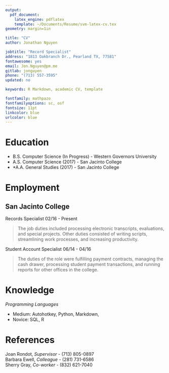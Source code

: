 ```yaml
---
output: 
  pdf_document:
    latex_engine: pdflatex
    template: ~/Documents/Resume/svm-latex-cv.tex
geometry: margin=1in

title: "CV"
author: Jonathan Nguyen

jobtitle: "Record Specialist"
address: "1813 Oakbranch Dr., Pearland TX, 77581"
fontawesome: yes
email: Jon.Nguyen@pm.me 
gitlab: jonguyen 
phone: "(713) 557-3595"
updated: no

keywords: R Markdown, academic CV, template

fontfamily: mathpazo
fontfamilyoptions: sc, osf
fontsize: 11pt
linkcolor: blue
urlcolor: blue
---
```


# Education

* B.S. Computer Science (In Progress) - Western Governors University
* A.S. Computer Science (2017) - San Jacinto College
* *A.A. General Studies (2017) - San Jacinto College

# Employment

## San Jacinto College

Records Specialist \hfill 02/16 - Present  

> The job duties included processing electronic transcripts, evaluations, and special projects. Other duties consisted of writing scripts, streamlining work processes, and increasing productivity.

Student Account Specialist \hfill 06/14 - 04/16 

> The duties of the role were fulfilling payment contracts, managing the cash drawer, processing student payment transactions, and running reports for other offices in the college.   

# Knowledge

*Programming Languages*  

* Medium: Autohotkey, Python, Markdown, \LaTeX
* Novice: SQL, R 

# References

Joan Rondot, *Supervisor* - (713) 805-0897  
Barbara Ewell, *Colleague* - (281) 731-6586  
Sherry Gray, *Co-worker* - (832) 621-7040
